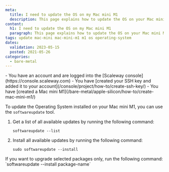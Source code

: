 ```yaml
---
meta:
  title: I need to update the OS on my Mac mini M1
  description: This page explains how to update the OS on your Mac mini M1
content:
  h1: I need to update the OS on my Mac mini M1
  paragraph: This page explains how to update the OS on your Mac mini M1
tags: update mac-mini mac-mini-m1 m1 os operating-system 
dates:
  validation: 2023-05-15
  posted: 2021-05-26
categories:
  - bare-metal
---
```


<Macro id="iam-requirements" />

<Message type="requirement">
  - You have an account and are logged into the [Scaleway console](https://console.scaleway.com)
  - You have [created your SSH key and added it to your account](/console/project/how-to/create-ssh-key/)
  - You have [created a Mac mini M1](/bare-metal/apple-silicon/how-to/create-mac-mini-m1/)
</Message>

To update the Operating System installed on your Mac mini M1, you can use the `softwareupdate` tool.

1. Get a list of all available updates by running the following command:
    ```
    softwareupdate --list
    ```
2. Install all available updates by running the following command:
    ```
    sudo softwareupdate --install
    ```

<Message type="note">
  If you want to upgrade selected packages only, run the following command: `softwareupdate --install package-name`
</Message>
